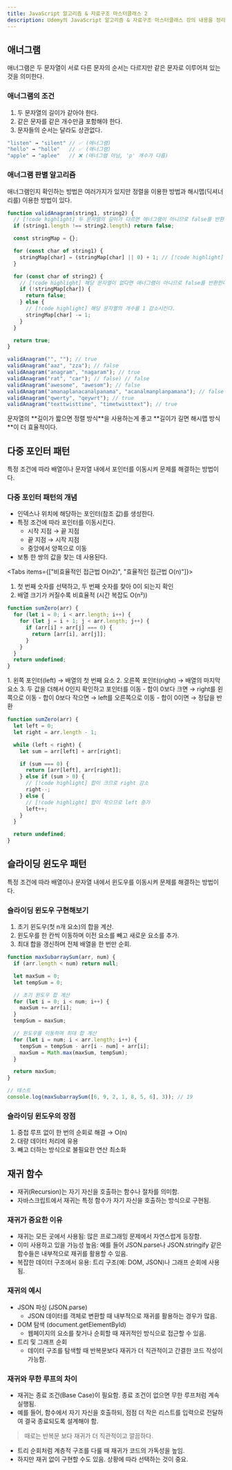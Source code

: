 ```yaml
---
title: JavaScript 알고리즘 & 자료구조 마스터클래스 2
description: Udemy의 JavaScript 알고리즘 & 자료구조 마스터클래스 강의 내용을 정리해보자
---
```



## 애너그램

<Info>
  애너그램은 두 문자열이 서로 다른 문자의 순서는 다르지만 같은 문자로 이루어져
  있는 것을 의미한다.
</Info>

### 애너그램의 조건

1. 두 문자열의 길이가 같아야 한다.
2. 같은 문자를 같은 개수만큼 포함해야 한다.
3. 문자들의 순서는 달라도 상관없다.

```js title="애너그램 예시"
"listen" → "silent" // ✅ (애너그램)
"hello" → "holle"   // ✅ (애너그램)
"apple" → "aplee"   // ❌ (애너그램 아님, 'p' 개수가 다름)
```

### 애너그램 판별 알고리즘

<Info>
  애너그램인지 확인하는 방법은 여러가지가 있지만 정렬을 이용한 방법과
  해시맵(딕셔너리를) 이용한 방법이 있다.
</Info>

```js title="해시맵(딕셔너리)을 이용한 방식"
function validAnagram(string1, string2) {
  // [!code highlight] 두 문자열의 길이가 다르면 애너그램이 아니므로 false를 반환한다.
  if (string1.length !== string2.length) return false;

  const stringMap = {};

  for (const char of string1) {
    stringMap[char] = (stringMap[char] || 0) + 1; // [!code highlight] 해당 문자열이 있다면 1을 더하고 없다면 1을 넣는다.
  }

  for (const char of string2) {
    // [!code highlight] 해당 문자열이 없다면 애너그램이 아니므로 false를 반환한다.
    if (!stringMap[char]) {
      return false;
    } else {
      // [!code highlight] 해당 문자열의 개수를 1 감소시킨다.
      stringMap[char] -= 1;
    }
  }

  return true;
}

validAnagram("", ""); // true
validAnagram("aaz", "zza"); // false
validAnagram("anagram", "nagaram"); // true
validAnagram("rat", "car"); // false) // false
validAnagram("awesome", "awesom"); // false
validAnagram("amanaplanacanalpanama", "acanalmanplanpamana"); // false
validAnagram("qwerty", "qeywrt"); // true
validAnagram("texttwisttime", "timetwisttext"); // true
```

<Info title="결론">
  문자열의 **길이가 짧으면 정렬 방식**을 사용하는게 좋고 **길이가 길면 해시맵
  방식**이 더 효율적이다.
</Info>

## 다중 포인터 패턴

<Info>
  특정 조건에 따라 배열이나 문자열 내에서 포인터를 이동시켜 문제를 해결하는
  방법이다.
</Info>

### 다중 포인터 패턴의 개념

- 인덱스나 위치에 해당하는 포인터(참조 값)를 생성한다.
- 특정 조건에 따라 포인터를 이동시킨다.
  - 시작 지점 → 끝 지점
  - 끝 지점 → 시작 지점
  - 중앙에서 양쪽으로 이동
- 보통 한 쌍의 값을 찾는 데 사용된다.

<Tabs items={["비효율적인 접근법 O(n2)", "효율적인 접근법 O(n)"]}>
<Tab value="비효율적인 접근법 O(n2)">
<Info title="이중 루프 사용">
1. 첫 번째 숫자를 선택하고, 두 번째 숫자를 찾아 0이 되는지 확인
2. 배열 크기가 커질수록 비효율적 (시간 복잡도 O(n²))
</Info>

```js
function sumZero(arr) {
  for (let i = 0; i < arr.length; i++) {
    for (let j = i + 1; j < arr.length; j++) {
      if (arr[i] + arr[j] === 0) {
        return [arr[i], arr[j]];
      }
    }
  }
  return undefined;
}
```

</Tab>
<Tab value="효율적인 접근법 O(n)">
<Info title="접근 방법">
1. 왼쪽 포인터(left) → 배열의 첫 번째 요소
2. 오른쪽 포인터(right) → 배열의 마지막 요소
3. 두 값을 더해서 0인지 확인하고 포인터를 이동
    - 합이 0보다 크면 → right를 왼쪽으로 이동
    - 합이 0보다 작으면 → left를 오른쪽으로 이동
    - 합이 0이면 → 정답을 반환
</Info>

```js
function sumZero(arr) {
  let left = 0;
  let right = arr.length - 1;

  while (left < right) {
    let sum = arr[left] + arr[right];

    if (sum === 0) {
      return [arr[left], arr[right]];
    } else if (sum > 0) {
      // [!code highlight] 합이 크므로 right 감소
      right--;
    } else {
      // [!code highlight] 합이 작으므로 left 증가
      left++;
    }
  }

  return undefined;
}
```

</Tab>
</Tabs>

## 슬라이딩 윈도우 패턴

<Info title="슬라이딩 윈도우란?">
  특정 조건에 따라 배열이나 문자열 내에서 윈도우를 이동시켜 문제를 해결하는
  방법이다.
</Info>

### 슬라이딩 윈도우 구현해보기

1. 초기 윈도우(첫 n개 요소)의 합을 계산.
2. 윈도우를 한 칸씩 이동하며 이전 요소를 빼고 새로운 요소를 추가.
3. 최대 합을 갱신하며 전체 배열을 한 번만 순회.

```js
function maxSubarraySum(arr, num) {
  if (arr.length < num) return null;

  let maxSum = 0;
  let tempSum = 0;

  // 초기 윈도우 합 계산
  for (let i = 0; i < num; i++) {
    maxSum += arr[i];
  }
  tempSum = maxSum;

  // 윈도우를 이동하며 최대 합 계산
  for (let i = num; i < arr.length; i++) {
    tempSum = tempSum - arr[i - num] + arr[i];
    maxSum = Math.max(maxSum, tempSum);
  }

  return maxSum;
}

// 테스트
console.log(maxSubarraySum([6, 9, 2, 1, 8, 5, 6], 3)); // 19
```

### 슬라이딩 윈도우의 장점

1. 중첩 루프 없이 한 번의 순회로 해결 → O(n)
2. 대량 데이터 처리에 유용
3. 빼고 더하는 방식으로 불필요한 연산 최소화

## 재귀 함수

<Info title="재귀의 정의">

- 재귀(Recursion)는 자기 자신을 호출하는 함수나 절차를 의미함.
- 자바스크립트에서 재귀는 특정 함수가 자기 자신을 호출하는 방식으로 구현됨.

</Info>

### 재귀가 중요한 이유

- 재귀는 모든 곳에서 사용됨: 많은 프로그래밍 문제에서 자연스럽게 등장함.
- 이미 사용하고 있을 가능성 높음: 예를 들어 JSON.parse나 JSON.stringify 같은 함수들은 내부적으로 재귀를 활용할 수 있음.
- 복잡한 데이터 구조에서 유용: 트리 구조(예: DOM, JSON)나 그래프 순회에 사용됨.

### 재귀의 예시

- JSON 파싱 (JSON.parse)
  - JSON 데이터를 객체로 변환할 때 내부적으로 재귀를 활용하는 경우가 많음.
- DOM 탐색 (document.getElementById)
  - 웹페이지의 요소를 찾거나 순회할 때 재귀적인 방식으로 접근할 수 있음.
- 트리 및 그래프 순회
  - 데이터 구조를 탐색할 때 반복문보다 재귀가 더 직관적이고 간결한 코드 작성이 가능함.

### 재귀와 무한 루프의 차이

- 재귀는 종료 조건(Base Case)이 필요함. 종료 조건이 없으면 무한 루프처럼 계속 실행됨.
- 예를 들어, 함수에서 자기 자신을 호출하되, 점점 더 작은 리스트를 입력으로 전달하여 결국 종료되도록 설계해야 함.

<Info title="반복(Iteration) vs. 재귀(Recursion)">

> 때로는 반복문 보다 재귀가 더 직관적이고 깔끔하다.

- 트리 순회처럼 계층적 구조를 다룰 때 재귀가 코드의 가독성을 높임.
- 하지만 재귀 없이 구현할 수도 있음. 상황에 따라 선택하는 것이 중요.

</Info>
